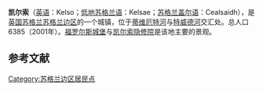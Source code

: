 {{Infobox settlement
| name                    = 凯尔索
| native_name             = Kelso
| settlement_type         = 城镇
| image_skyline           = Kelso town centre.jpg
| imagesize               = 
| image_caption           = 
| image_flag              = 
| flag_size               = 
| image_shield            = 
| shield_size             = 
| pushpin_map             = Scotland Scottish Borders
| pushpin_label_position  = 
| pushpin_map_caption     = 在苏格兰邊區的位置
| latd  =55.59851 |latm  =  |lats  = |latNS  = N 
| longd =2.43357 |longm = |longs = |longEW = W 
| coordinates_type        = region:ES_type:city
| coordinates_display     = inline,title
| subdivision_type        = 国家
| subdivision_name        = {{英国}}
| subdivision_type1       = [[英国行政区划|组成国]]
| subdivision_name1       = {{SCO}}
| subdivision_type2       = [[苏格兰行政区划|单一管理区]]
| subdivision_name2       = [[苏格兰边区|苏格兰边区]]
| area_total_km2          = 
| elevation_m             =  
| population_total        = 6385
| population_as_of        = 2001年
| population_density_km2  = 
| website                 = 
| footnotes               = 
}}
'''凯尔索'''（[[英语|英语]]：Kelso；[[低地苏格兰语|低地苏格兰语]]：Kelsae；[[苏格兰盖尔语|苏格兰盖尔语]]：Cealsaidh），是[[英国|英国]][[苏格兰|苏格兰]][[苏格兰边区|苏格兰边区]]的一个城镇，位于[[蒂维厄特河|蒂维厄特河]]与[[特威德河|特威德河]]交汇处。总人口6385（2001年）。[[福罗尔斯城堡|福罗尔斯城堡]]与[[凯尔索隐修院|凯尔索隐修院]]是该地主要的景观。

==参考文献==
{{reflist}}

{{Authority control}}
[[Category:苏格兰边区居民点|Category:苏格兰边区居民点]]